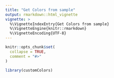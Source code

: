 ```yaml
---
title: "Get Colors from sample"
output: rmarkdown::html_vignette
vignette: >
  %\VignetteIndexEntry{Get Colors from sample}
  %\VignetteEngine{knitr::rmarkdown}
  %\VignetteEncoding{UTF-8}
---
```


```r
knitr::opts_chunk$set(
  collapse = TRUE,
  comment = "#>"
)
```

```r
library(customColors)
```

